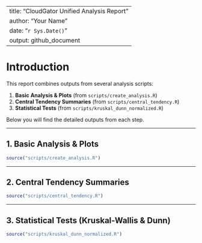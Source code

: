 
---
title: "CloudGator Unified Analysis Report"
author: "Your Name"
date: "`r Sys.Date()`"
output: github_document
---

# Introduction

This report combines outputs from several analysis scripts:

1. **Basic Analysis & Plots** (from `scripts/create_analysis.R`)
2. **Central Tendency Summaries** (from `scripts/central_tendency.R`)
3. **Statistical Tests** (from `scripts/kruskal_dunn_normalized.R`)

Below you will find the detailed outputs from each step.

---

## 1. Basic Analysis & Plots

```r
source("scripts/create_analysis.R")
```

---

## 2. Central Tendency Summaries

```r
source("scripts/central_tendency.R")
```

---

## 3. Statistical Tests (Kruskal-Wallis & Dunn)

```r
source("scripts/kruskal_dunn_normalized.R")
```

